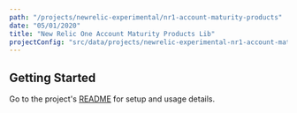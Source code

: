 ```yaml
---
path: "/projects/newrelic-experimental/nr1-account-maturity-products"
date: "05/01/2020"
title: "New Relic One Account Maturity Products Lib"
projectConfig: "src/data/projects/newrelic-experimental-nr1-account-maturity-products.json"
---
```


## Getting Started

Go to the project's [README](https://github.com/newrelic-experimental/nr1-account-maturity-products#readme) for setup and usage details.





